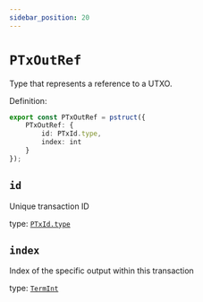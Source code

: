 ```yaml
---
sidebar_position: 20
---
```


# `PTxOutRef`

Type that represents a reference to a UTXO.

Definition:

```ts
export const PTxOutRef = pstruct({
    PTxOutRef: {
        id: PTxId.type,
        index: int
    }
});
```

## `id`

Unique transaction ID

type: [`PTxId.type`](./PTxId)

## `index`

Index of the specific output within this transaction

type: [`TermInt`](../../../../stdlib/TermInt)